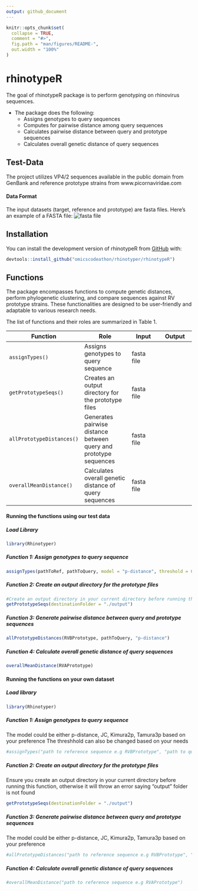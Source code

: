 ```yaml
---
output: github_document
---
```


```r
knitr::opts_chunk$set(
  collapse = TRUE,
  comment = "#>",
  fig.path = "man/figures/README-",
  out.width = "100%"
)
```

# rhinotypeR

<!-- badges: start -->
<!-- badges: end -->

The goal of rhinotypeR package is to perform genotyping on rhinovirus sequences. 

- The package does the following:
  * Assigns genotypes to query sequences
  * Computes for pairwise distance among query sequences
  * Calculates pairwise distance between query and prototype sequences
  * Calculates overall genetic distance of query sequences

## Test-Data 
The project utilizes VP4/2 sequences available in the public domain from GenBank and reference prototype strains from www.picornaviridae.com  

#### Data Format
The input datasets (target, reference and prototype) are fasta files.
Here's an example of a FASTA file:
![fasta file]("man/figures/example_fasta_file.png")

## Installation

You can install the development version of rhinotypeR from [GitHub](https://github.com) with:

``` r
devtools::install_github("omicscodeathon/rhinotyper/rhinotypeR")
```

## Functions
The package encompasses functions to compute genetic distances, perform phylogenetic clustering, and compare sequences against RV prototype strains. 
These functionalities are designed to be user-friendly and adaptable to various research needs.

The list of functions and their roles are summarized in Table 1.

| Function        | Role                                   | Input                    | Output                     
|-----------------|----------------------------------------|--------------------------|-----------------------------
| `assignTypes()` | Assigns genotypes to query sequence | fasta file |                           
| `getPrototypeSeqs()`| Creates an output directory for the prototype files | fasta file |                    
| `allPrototypeDistances()` | Generates pairwise distance between query and prototype sequences | fasta file |
| `overallMeanDistance()` | Calculates overall genetic distance of query sequences  |  fasta file |          

#### Running the functions using our test data

##### Load Library

```r
library(Rhinotyper)
```

##### Function 1: Assign genotypes to query sequence
```r
assignTypes(pathToRef, pathToQuery, model = "p-distance", threshold = 0.105)
```

##### Function 2: Create an output directory for the prototype files
```r
#Create an output directory in your current directory before running this function
getPrototypeSeqs(destinationFolder = "./output")
```

##### Function 3: Generate pairwise distance between query and prototype sequences
```r
allPrototypeDistances(RVBPrototype, pathToQuery, "p-distance")
```

##### Function 4: Calculate overall genetic distance of query sequences
```r
overallMeanDistance(RVAPrototype)
```

#### Running the functions on your own dataset

##### Load library

```r
library(Rhinotyper)
```

##### Function 1: Assign genotypes to query sequence
The model could be either p-distance, JC, Kimura2p, Tamura3p based on your preference
The threshhold can also be changed based on your needs

```r
#assignTypes("path to reference sequence e.g RVBPrototype", "path to query sequence", model = "Tamura3p", threshold = 0.105)
```

##### Function 2: Create an output directory for the prototype files
Ensure you create an output directory in your current directory before running this function, otherwise it will throw an error saying "output" folder is not found

```r
getPrototypeSeqs(destinationFolder = "./output")
```

##### Function 3: Generate pairwise distance between query and prototype sequences
The model could be either p-distance, JC, Kimura2p, Tamura3p based on your preference

```r
#allPrototypeDistances("path to reference sequence e.g RVBPrototype", "path to query sequence", "Tamura3p")
```

##### Function 4: Calculate overall genetic distance of query sequences

```r
#overallMeanDistance("path to reference sequence e.g RVAPrototype")
```
